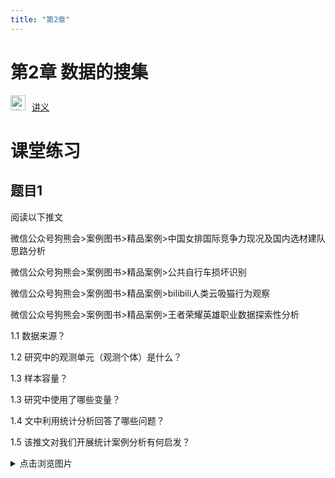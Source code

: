 ```yaml
---
title: "第2章"
---
```


# 第2章 数据的搜集

<img src="img/teacher.png" alt="讲义" style="width: 24px; height: 24px;margin-right: 10px">[讲义](https://lizongzhang.github.io/stat/chap2.html){target="_blank"}



# 课堂练习

## 题目1 

阅读以下推文


微信公众号狗熊会>案例图书>精品案例>中国女排国际竞争力现况及国内选材建队思路分析

微信公众号狗熊会>案例图书>精品案例>公共自行车损坏识别

微信公众号狗熊会>案例图书>精品案例>bilibili人类云吸猫行为观察

微信公众号狗熊会>案例图书>精品案例>王者荣耀英雄职业数据探索性分析


1.1 数据来源？

1.2 研究中的观测单元（观测个体）是什么？

1.3 样本容量？

1.3 研究中使用了哪些变量？

1.4 文中利用统计分析回答了哪些问题？

1.5 该推文对我们开展统计案例分析有何启发？


<details>

<summary>点击浏览图片</summary>

<img src="img/gxh2.png" alt="微信狗熊会公众号">

<img src="img/gxh1.png" alt="探索性数据分析">


## 教学视频

<img src="img/video.png" alt="讲义" style="width: 24px; height: 24px;margin-right: 10px">[如何从中国知网下载统计数据？](https://www.bilibili.com/video/BV19m4y1F7FE/)

<img src="img/video.png" alt="讲义" style="width: 24px; height: 24px;margin-right: 10px">[八爪鱼客户端抓取网页数据？](https://www.bilibili.com/video/BV18u411D7GM/)

<img src="img/video.png" alt="讲义" style="width: 24px; height: 24px;margin-right: 10px">[如何用Excel整理提取的网页数据？](https://www.bilibili.com/video/BV1HL411N7BG/)


## 拓展资源

<img src="img/link.png" style="width: 24px; height: 24px;margin-right: 10px">CSMAR 国泰安经济金融数据库  <http://www.gtarsc.com/Home>
        
<img src="img/link.png" style="width: 24px; height: 24px;margin-right: 10px">中国家庭追踪调查 CFPS <http://www.isss.pku.edu.cn/cfps/>
    
<img src="img/link.png" style="width: 24px; height: 24px;margin-right: 10px">中国家庭金融调查数据 CHFS  <https://chfs.swufe.edu.cn>
    
<img src="img/link.png" style="width: 24px; height: 24px;margin-right: 10px">中国健康与养老数据追踪调查数据CHARLS <http://charls.pku.edu.cn>
    
<img src="img/link.png" style="width: 24px; height: 24px;margin-right: 10px">暨南大学社会调查中心  <https://sdc-iesr.jnu.edu.cn>
    
<img src="img/link.png" style="width: 24px; height: 24px;margin-right: 10px">Kaggle  <https://www.kaggle.com/datasets>




